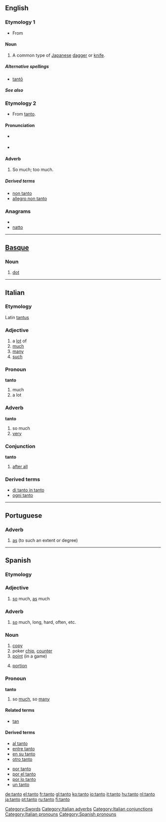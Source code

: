 {{also|tantō}}
==English==

===Etymology 1===
* From {{etyl|ja|en}} {{term|短刀||lang=ja}}

====Noun====
{{en-noun}}

# A common type of [[Japanese]] [[dagger]] or [[knife]]. {{alternative spelling of|tantō}}

=====Alternative spellings=====
* [[tantō]]

=====See also=====
{{projectlinks|pedia|page1=Tantō}}

===Etymology 2===
* From {{etyl|it}} [[#Italian|tanto]].

====Pronunciation====
* {{a|US}} {{IPA|/'tɑntoʊ/}}
* {{a|UK}} {{IPA|/ˈtɑntəʊ/}}

====Adverb====
{{en-adv|-}}

# {{music}} So much; too much.

=====Derived terms=====
* [[non tanto]]
* [[allegro non tanto]]

===Anagrams===
* {{alphagram|anott}}
* [[natto#English|natto]]

[[Category:Swords]]

----

==[[Basque]]==

===Noun===
{{eu-noun}}

# [[dot]]

----

==Italian==

===Etymology===
Latin [[tantus]]

===Adjective===
{{it-adj|tant}}

# a [[lot]] of
# [[much]]
# [[many]]
# [[such]]

===Pronoun===
'''tanto'''

# much
# a lot

===Adverb===
'''tanto'''

# so much
# [[very]]

===Conjunction===
'''tanto'''

# [[after all]]

===Derived terms===
* [[di tanto in tanto]]
* [[ogni tanto]]

[[Category:Italian adverbs]]
[[Category:Italian conjunctions]]
[[Category:Italian pronouns]]

----

==Portuguese==

===Adverb===
{{infl|pt|adverb|head=tanto}}

# [[as]] (to such an extent or degree)

{{tbot entry|Portuguese|as|2008|October|pt}}

----

==Spanish==

===Etymology===
{{etyl|la|es}} {{term|tantus|lang=es}}

===Adjective===
{{es-adj|f=tanta}}

# [[so]] much, [[as]] much

===Adverb===
{{es-adv}}

# [[so]] much, long, hard, often, etc.

===Noun===
{{es-noun-m}}

# [[copy]]
# poker [[chip]], [[counter]]
# [[point]] (in a game)
# {{Latin America}} [[portion]]

===Pronoun===
'''tanto'''

# so [[much]], so [[many]]

====Related terms====
* [[tan]]

====Derived terms====
{{top2}}
* [[al tanto]]
* [[entre tanto]]
* [[en su tanto]]
* [[otro tanto]]
{{mid2}}
* [[por tanto]]
* [[por el tanto]]
* [[por lo tanto]]
* [[un tanto]]
{{bottom2}}

[[Category:Spanish pronouns]]

[[de:tanto]]
[[el:tanto]]
[[fr:tanto]]
[[gl:tanto]]
[[ko:tanto]]
[[io:tanto]]
[[it:tanto]]
[[hu:tanto]]
[[nl:tanto]]
[[ja:tanto]]
[[pt:tanto]]
[[ru:tanto]]
[[fi:tanto]]